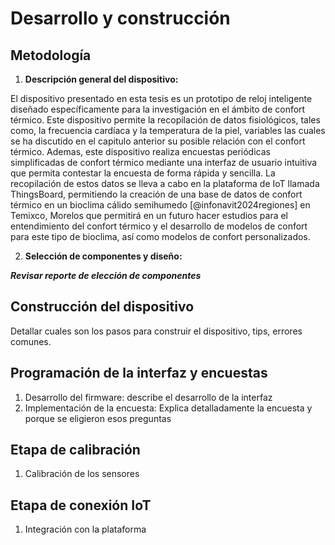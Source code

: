 # Desarrollo y construcción

## Metodología
1. **Descripción general del dispositivo:**


El dispositivo presentado en esta tesis es un prototipo de reloj inteligente diseñado específicamente para la investigación en el ámbito de confort térmico. Este dispositivo permite la recopilación de datos fisiológicos, tales como, la frecuencia cardíaca y la temperatura de la piel, variables las cuales se ha discutido en el capitulo anterior su posible relación con el confort térmico. Ademas, este dispositivo realiza encuestas periódicas simplificadas de confort térmico mediante una interfaz de usuario intuitiva que permita contestar la encuesta de forma rápida y sencilla. La recopilación de estos datos se lleva a cabo en la plataforma de IoT llamada ThingsBoard, permitiendo la creación de una base de datos de confort térmico en un bioclima cálido semihumedo [@infonavit2024regiones] en Temixco, Morelos que permitirá en un futuro hacer estudios para el entendimiento del confort térmico y el desarrollo de modelos de confort para este tipo de bioclima, así como modelos de confort personalizados.

2. **Selección de componentes y diseño:** 

***Revisar reporte de elección de componentes***

## Construcción del dispositivo
Detallar cuales son los pasos para construir el dispositivo, tips, errores comunes.

## Programación de la interfaz y encuestas

1. Desarrollo del firmware: describe el desarrollo de la interfaz
2. Implementación de la encuesta: Explica detalladamente la encuesta y porque se eligieron esos preguntas

## Etapa de calibración
1. Calibración de los sensores 

## Etapa de conexión IoT
1. Integración con la plataforma